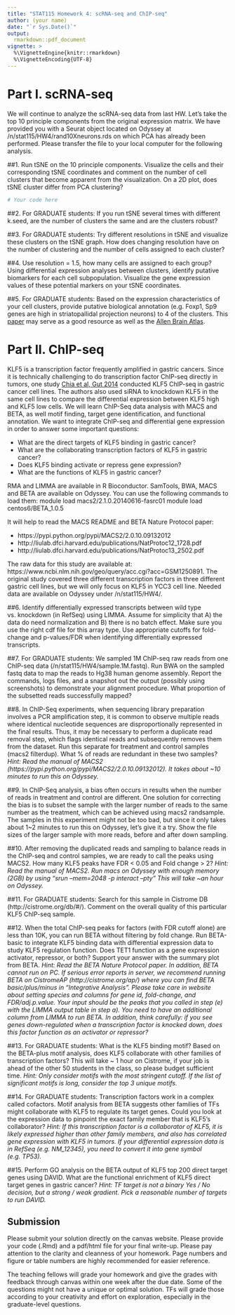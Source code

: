 ```yaml
---
title: "STAT115 Homework 4: scRNA-seq and ChIP-seq"
author: (your name)
date: "`r Sys.Date()`"
output:
  rmarkdown::pdf_document
vignette: >
  %\VignetteEngine{knitr::rmarkdown}
  %\VignetteEncoding{UTF-8}
---
```


# Part I. scRNA-seq

We will continue to analyze the scRNA-seq data from last HW. Let’s take the top 10 principle components from the original expression matrix. We have provided you with a Seurat object located on Odyssey at /n/stat115/HW4/rand10Xneurons.rds on which PCA has already been performed. Please transfer the file to your local computer for the following analysis.

##1. Run tSNE on the 10 principle components. Visualize the cells and their corresponding tSNE coordinates and comment on the number of cell clusters that become apparent from the visualization. On a 2D plot, does tSNE cluster differ from PCA clustering?
```r
# Your code here
```

##2. For GRADUATE students: If you run tSNE several times with different k.seed, are the number of clusters the same and are the clusters robust?

##3. For GRADUATE students: Try different resolutions in tSNE and visualize these clusters on the tSNE graph. How does changing resolution have on the number of clustering and the number of cells assigned to each cluster?

##4. Use resolution = 1.5, how many cells are assigned to each group? Using differential expression analyses between clusters, identify putative biomarkers for each cell subpopulation. Visualize the gene expression values of these potential markers on your tSNE coordinates.

##5. For GRADUATE students: Based on the expression characteristics of your cell clusters, provide putative biological annotation (e.g. Foxp1, Sp9 genes are high in striatopallidal projection neurons) to 4 of the clusters. This [paper](http://science.sciencemag.org/content/347/6226/1138) may serve as a good resource as well as the [Allen Brain Atlas](http://mouse.brain-map.org).

# Part II. ChIP-seq

KLF5 is a transcription factor frequently amplified in gastric cancers. Since it is technically challenging to do transcription factor ChIP-seq directly in tumors, one study [Chia et al, Gut 2014](https://www.ncbi.nlm.nih.gov/pubmed/25053715) conducted KLF5 ChIP-seq in gastric cancer cell lines. The authors also used siRNA to knockdown KLF5 in the same cell lines to compare the differential expression between KLF5 high and KLF5 low cells. We will learn ChIP-Seq data analysis with MACS and BETA, as well motif finding, target gene identification, and functional annotation. We want to integrate ChIP-seq and differential gene expression in order to answer some important questions:

*   What are the direct targets of KLF5 binding in gastric cancer?
*   What are the collaborating transcription factors of KLF5 in gastric cancer?
*   Does KLF5 binding activate or repress gene expression?
*   What are the functions of KLF5 in gastric cancer?

RMA and LIMMA are available in R Bioconductor. SamTools, BWA, MACS and BETA are available on Odyssey. You can use the following commands to load them:
module load macs2/2.1.0.20140616-fasrc01
module load centos6/BETA_1.0.5

It will help to read the MACS README and BETA Nature Protocol paper:

*   https://pypi.python.org/pypi/MACS2/2.0.10.09132012
*   http://liulab.dfci.harvard.edu/publications/NatProtoc12_1728.pdf
*   http://liulab.dfci.harvard.edu/publications/NatProtoc13_2502.pdf

The raw data for this study are available at: https://www.ncbi.nlm.nih.gov/geo/query/acc.cgi?acc=GSM1250891. The original study covered three different transcription factors in three different gastric cell lines, but we will only focus on KLF5 in YCC3 cell line. Needed data are available on Odyssey under /n/stat115/HW4/.

##6. Identify differentially expressed transcripts between wild type vs. knockdown (in RefSeq) using LIMMA. Assume for simplicity that A) the data do need normalization and B) there is no batch effect. Make sure you use the right cdf file for this array type. Use appropriate cutoffs for fold-change and p-values/FDR when identifying differentially expressed transcripts.

##7. For GRADUATE students: We sampled 1M ChIP-seq raw reads from one ChIP-seq data (/n/stat115/HW4/sample.1M.fastq). Run BWA on the sampled fastq data to map the reads to Hg38 human genome assembly. Report the commands, logs files, and a snapshot out the output (possibly using screenshots) to demonstrate your alignment procedure. What proportion of the subsetted reads successfully mapped?

##8. In ChIP-Seq experiments, when sequencing library preparation involves a PCR amplification step, it is common to observe multiple reads where identical nucleotide sequences are disproportionally represented in the final results. Thus, it may be necessary to perform a duplicate read removal step, which flags identical reads and subsequently removes them from the dataset. Run this separate for treatment and control samples (macs2 filterdup). What % of reads are redundant in these two samples?
*Hint: Read the manual of MACS2 (https://pypi.python.org/pypi/MACS2/2.0.10.09132012). It takes about ~10 minutes to run this on Odyssey.*

##9. In ChIP-Seq analysis, a bias often occurs in results when the number of reads in treatment and control are different. One solution for correcting the bias is to subset the sample with the larger number of reads to the same number as the treatment, which can be achieved using macs2 randsample. The samples in this experiment might not be too bad, but since it only takes about 1~2 minutes to run this on Odyssey, let’s give it a try. Show the file sizes of the larger sample with more reads, before and after down sampling.

##10. After removing the duplicated reads and sampling to balance reads in the ChIP-seq and control samples, we are ready to call the peaks using MACS2. How many KLF5 peaks have FDR < 0.05 and Fold change > 2?
*Hint: Read the manual of MACS2. Run macs on Odyssey with enough memory (2GB) by using “srun --mem=2048 -p interact –pty ” This will take ~an hour on Odyssey.*

##11. For GRADUATE students: Search for this sample in Cistrome DB (http://cistrome.org/db/#/). Comment on the overall quality of this particular KLF5 ChIP-seq sample.

##12. When the total ChIP-seq peaks for factors (with FDR cutoff alone) are less than 10K, you can run BETA without filtering by fold change. Run BETA-basic to integrate KLF5 binding data with differential expression data to study KLF5 regulation function. Does TET1 function as a gene expression activator, repressor, or both? Support your answer with the summary plot from BETA.
*Hint: Read the BETA Nature Protocol paper. In addition, BETA cannot run on PC. If serious error reports in server, we recommend running BETA on CistromeAP (http://cistrome.org/ap/) where you can find BETA basic/plus/minus in “Integrative Analysis”. Please take care in website about setting species and columns for gene id, fold-change, and FDR/adj.p.value. Your input should be the peaks that you called in step (e) with the LIMMA output table in step a). You need to have an additional column from LIMMA to run BETA. In addition, think carefully: if you see genes down-regulated when a transcription factor is knocked down, does this factor function as an activator or repressor?*

##13. For GRADUATE students: What is the KLF5 binding motif? Based on the BETA-plus motif analysis, does KLF5 collaborate with other families of transcription factors? This will take ~ 1 hour on Cistrome, if your job is ahead of the other 50 students in the class, so please budget sufficient time.
*Hint: Only consider motifs with the most stringent cutoff. If the list of significant motifs is long, consider the top 3 unique motifs.*

##14. For GRADUATE students: Transcription factors work in a complex called cofactors. Motif analysis from BETA suggests other families of TFs might collaborate with KLF5 to regulate its target genes. Could you look at the expression data to pinpoint the exact family member that is KLF5’s collaborator?
*Hint: If this transcription factor is a collaborator of KLF5, it is likely expressed higher than other family members, and also has correlated gene expression with KLF5 in tumors. If your differential expression data is in RefSeq (e.g. NM_12345), you need to convert it into gene symbol (e.g. TP53).*

##15. Perform GO analysis on the BETA output of KLF5 top 200 direct target genes using DAVID.  What are the functional enrichment of KLF5 direct target genes in gastric cancer?
*Hint: TF target is not a binary Yes / No decision, but a strong / weak gradient. Pick a reasonable number of targets to run DAVID.*

## Submission
Please submit your solution directly on the canvas website. Please provide your code (.Rmd) and a pdf/html file for your final write-up. Please pay attention to the clarity and cleanness of your homework. Page numbers and figure or table numbers are highly recommended for easier reference.

The teaching fellows will grade your homework and give the grades with feedback through canvas within one week after the due date. Some of the questions might not have a unique or optimal solution. TFs will grade those according to your creativity and effort on exploration, especially in the graduate-level questions.


